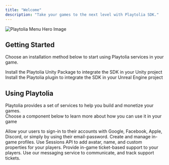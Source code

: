 ```yaml
---
title: "Welcome"
description: "Take your games to the next level with Playtolia SDK."
---
```


<img
  className="rounded-lg"
  src="/images/menu_overlay_hero.png"
  alt="Playtolia Menu Hero Image"
/>

## Getting Started

Choose an installation method below to start using Playtolia services in your game.

<CardGroup cols={2}>
  <Card title="Playtolia for Unity" icon="unity" iconType="solid" color="#FFCF00" href>
    Install the Playtolia Unity Package to integrate the SDK in your Unity project
  </Card>
  <Card title="Playtolia for UE4" icon="ellipsis" iconType="solid" color="#FFCF00" href>
    Install the Playtolia plugin to integrate the SDK in your Unreal Engine project
  </Card>
</CardGroup>

## Using Playtolia

Playtolia provides a set of services to help you build and monetize your games.\
Choose a component below to learn more about how you can use it in your game

<CardGroup cols={2}>
  <Card title="Authentication" icon="arrow-right-to-bracket">
    Allow your users to sign-in to their accounts with Google, Facebook, Apple, Discord, or simply by using their email-password.
  </Card>
  <Card title="Account Management" icon="circle-user">
    Create and manage in-game profiles. Use Sessions API to add avatar, name, and custom properties for your players.
  </Card>
  <Card title="Support" icon="user-headset">
    Provide in-game ticket-based support to your players. Use our messaging service to communicate, and track support tickets.
  </Card>
</CardGroup>